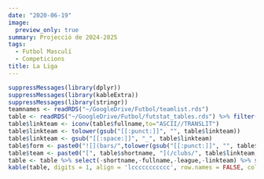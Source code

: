 ```yaml
---
date: "2020-06-19"
image:
  preview_only: true
summary: Projecció de 2024-2025
tags:
  - Futbol Masculí
  - Competicions
title: La Liga
---
```

```r
suppressMessages(library(dplyr))
suppressMessages(library(kableExtra))
suppressMessages(library(stringr))
teamnames <- readRDS("~/GoogleDrive/Futbol/teamlist.rds")
table <- readRDS("~/GoogleDrive/Futbol/futstat_tables.rds") %>% filter(league == 'primera_1') %>% left_join(teamnames, by = "team") %>% arrange(rank) %>% mutate(league = str_sub(league,1,-3))
table$linkteam <- iconv(table$fullname,to="ASCII//TRANSLIT")
table$linkteam <- tolower(gsub("[[:punct:]]", "", table$linkteam))
table$linkteam <- gsub("[[:space:]]", "_", table$linkteam)
table$form <- paste0("![](bars/",tolower(gsub("[[:punct:]]", "", table$team)),".png)")
table$team <- paste0("[", table$shortname, "](/clubs/", table$linkteam,"_",table$league,")")
table <- table %>% select(-shortname,-fullname,-league,-linkteam) %>% select(team,form,everything())
kable(table, digits = 1, align = 'lccccccccccc', row.names = FALSE, col.names = c('Club', 'Forma', 'Class.', 'Punts', 'Campió', 'UCL', "Europa", "Conf", 'Descens', 'F', 'C', 'Qual.')) %>% add_header_above(c('Temporada' = 4, 'Probabilitat (%)' = 5, 'xGols' = 3)) %>% column_spec(1, bold = T) %>% column_spec(2, width = "4em") %>% column_spec(4, border_right = T) %>% column_spec(9, border_right = T)
```

